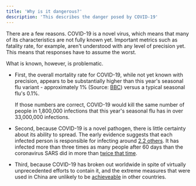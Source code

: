 ```yaml
---
title: 'Why is it dangerous?'
description: 'This describes the danger posed by COVID-19'
---
```


There are a few reasons. COVID-19 is a novel virus, which means that many of its characteristics are not fully known yet. Important metrics such as fatality rate, for example, aren't understood with any level of precision yet. This means that responses have to assume the worst. 

What is known, however, is problematic. 

* First, the overall mortality rate for COVID-19, while not yet known with precision, appears to be substantially higher than this year's seasonal flu variant - approximately 1% (Source: [BBC](https://www.bbc.com/news/health-51674743)) versus a typical seasonal flu's 0.1%. 

    If those numbers are correct, COVID-19 would kill the same number of people in 1,800,000 infections that this year's seasonal flu has in over 33,000,000 infections. 

* Second, because COVID-19 is a novel pathogen, there is little certainty about its ability to spread. The early evidence suggests that each infected person is responsible for infecting around [2.2 others](https://www.nejm.org/doi/full/10.1056/NEJMe2002387). It has infected more than three times as many people after 60 days than the coronavirus SARS did in more than [twice that time](https://www.nytimes.com/interactive/2020/world/asia/china-coronavirus-contain.html). 

* Third, because COVID-19 has broken out worldwide in spite of virtually unprecedented efforts to contain it, and the extreme measures that were used in China are unlikely to be [achieveable](https://www.sciencemag.org/news/2020/03/china-s-aggressive-measures-have-slowed-coronavirus-they-may-not-work-other-countries) in other countries.  